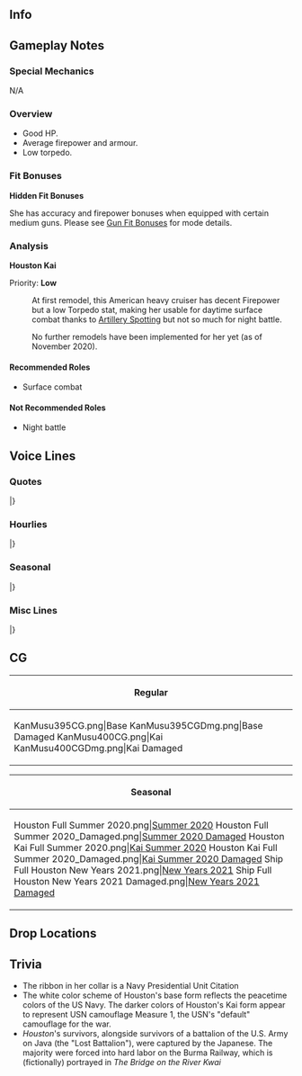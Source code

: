 ==Info==
{{KanmusuInfo|ID=395}}
{{KanmusuInfo|ID=400}}

==Gameplay Notes==
===Special Mechanics===
N/A

===Overview===
* Good HP.
* Average firepower and armour.
* Low torpedo.

===Fit Bonuses===
{{:{{BASEPAGENAME}}/Equipment Bonuses}}
{{clear}}

'''Hidden Fit Bonuses'''

She has accuracy and firepower bonuses when equipped with certain medium guns. Please see [[Gun Fit Bonuses]] for mode details.

===Analysis===
'''Houston Kai'''

Priority: '''Low'''

:At first remodel, this American heavy cruiser has decent Firepower but a low Torpedo stat, making her usable for daytime surface combat thanks to [[Artillery Spotting]] but not so much for night battle.

:No further remodels have been implemented for her yet (as of November 2020).


====Recommended Roles====
* Surface combat

====Not Recommended Roles====
* Night battle

==Voice Lines==
===Quotes===
{{ShipquoteHeader}}
{{ShipquoteKai
|scenario = Introduction
|origin = 私の名前はHouston。太平洋方面の戦力の要石として、アジア艦隊の旗艦も務めたわ。提督、よろしく頼むわね。
|translation = My name is Houston. I served as part of the backbone of our forces in the Pacific, and as flagship of the Asiatic Fleet. Admiral, I'll be in your care.
}}
{{ShipquoteKai
|scenario = Introduction|kai = true
|origin = Northampton級Houstonよ。提督、共に太平洋、アジア方面の海の静けさを守っていきましょう。今は…今はそれができると信じています。
|translation = I'm Houston, of the Northampton-class. Admiral, let us protect the tranquility of the Pacific and the seas of Asia together. This time... this time I believe we can do it.
}}
{{ShipquoteKai
|scenario = Library
|origin = アジア艦隊に配備されたNorthampton級重巡Houstonよ。Perth, De Ruyter、彼女たちと共に、ABDA艦隊として戦ったの。私の記憶は、バタビア沖が最後だけど、その魂と名は、新型軽巡に継承されたわ。
|translation = I'm Houston, the Northampton-class heavy cruiser assigned to the Asiatic Fleet. I fought alongside Perth, De Ruyter, and the other girls as the ABDA Fleet. The last thing I remember was being off Batavia, but my soul and name lived on in a new light cruiser<ref>ABDA sent the mentioned cruisers and two more, HMS ''Exeter'' and HNLMS ''Java'', to protect Java island - all were lost within days, in the Java Sea or Sunda Strait. USS ''Houston'' (CA-30) was succeeded by ''Cleveland''-class USS ''Houston'' (CL-81).</ref>.
}}
{{ShipquoteKai
|scenario = Secretary 1
|origin = 大丈夫、準備に抜かりはないわ。
|translation = Don't worry, we haven't forgotten to prepare anything. 
}}
{{ShipquoteKai
|scenario = Secretary 2
|origin = 多国籍艦隊は、少し大変。しっかり行きましょう。
|translation = Being part of a multinational fleet is somewhat rough<ref>ABDA (American-British-Dutch-Australian) Command was formed in response to the Japanese invasion of Allied territories. The fleets had not trained together and had different priorities. ABDA effectively ceased to exist within three months.</ref>. We must persevere.
}}
{{ShipquoteKai
|scenario = Secretary 3
|origin = 提督、落ち着きがないようです。どうされましたか？ABDA Commandでの作戦会議ですか？違う？え？重巡装備の改修について？それは興味深いですね。私も参加させて下さい。ええ、ぜひ。
|translation = Admiral, you seem uneasy. Has something happened? Was there a strategy meeting at ABDA Command? No? Hm? Something about improvements for heavy cruiser equipment? That is very intriguing. Please let me participate as well. Yes, by all means.
}}
{{ShipquoteKai
|scenario = Idle
|origin = 提督は、忙しそうね。この間に、ABDA Fleet合同作戦会議をやっておきましょうか。Perth, De Ruyte、皆、いいかしら？
|translation = The Admiral seems to be occupied. Let's hold an ABDA Fleet joint strategy meeting in the meanwhile. Perth, De Ruyter, everyone, what do you think?
}}
{{ShipquoteKai
|scenario = Secretary Married
|origin =提督、お疲れでは？ Coffeeを入れましょう。熱いの、待っていてください。パンケーキも焼きましょうか。私のは美味しいのよ。少し待っていて。
|translation = Admiral, are you tired? I'll pour you some coffee. It's hot, please let it cool. Shall I make some pancakes as well? Mine are delicious. Wait just a moment.
}}
{{ShipquoteKai
|scenario = Wedding
|origin = 提督、これは…？私の戦功が？違う？気持ち？提督の？光栄です、提督。謹んで、お受けします。
|translation = Admiral, is this? For my service? No? Feelings? Yours? I'm honored, Admiral. I'll humbly accept it.
}}
{{ShipquoteKai
|scenario = Looking At Scores
|origin = Information? 了解よ。
|translation = Information? Roger that.
}}
{{ShipquoteKai
|scenario = Joining A Fleet
|origin = アジア艦隊、旗艦、Houston, weigh anchor. 出撃します！
|translation = Asiatic Fleet flagship, Houston, weigh anchor. Sortieing!
}}
{{ShipquoteKai
|scenario = Equipment 1
|origin = 気に入ったわ！
|translation = I like it!
}}
{{ShipquoteKai
|scenario = Equipment 1|kai = true
|origin = いいわね、気に入ったわ！
|translation = Good, I like it!
}}
{{ShipquoteKai
|scenario = Equipment 2
|origin = Thank you! いいわね、これ！
|translation = Thank you! This one's good!
}}
{{ShipquoteKai
|scenario = Equipment 3
|origin = 問題は、ありません。
|translation = Not a problem.
}}
{{ShipquoteKai
|scenario = Supply
|origin = これで戦闘準備は完了です。いつでもどうぞ。
|translation = That does it for combat preparations. I'll ready anytime.
}}
{{ShipquoteKai
|scenario = Docking Minor
|origin = 少し服が汚れてしまったわ。待ってて。
|translation = My clothes have gotten somewhat dirty. I'll be a minute.
}}
{{ShipquoteKai
|scenario = Docking Major
|origin = お気に入りの制服が台無しよ。覚えてらっしゃい。
|translation = My favorite uniform's ruined. I'll remember this. 
}}
{{ShipquoteKai
|scenario = Construction
|origin =建造完了よ。Good job!
|translation = Construction complete. Good job!
}}
{{ShipquoteKai
|scenario = Returning From Sortie
|origin = 艦隊、港に戻りました。皆無事よ。
|translation = The fleet has returned to port. Everyone is safe. 
}}
{{ShipquoteKai
|scenario = Starting A Sortie
|origin = ABDA Fleet、このHoustonが預かります。艦隊、前へ、出撃！
|translation = I, Houston, will take charge of the ABDA Fleet. Fleet, forward, sortie!
}}
{{ShipquoteKai
|scenario = Battle Start
|origin = Enemy in sight! 仕方がないわ。皆、いいわね？
|translation = Enemy in sight! We'll have to fight. Everyone ready?
}}
{{ShipquoteKai
|scenario = Attack
|origin = Open fire!
|translation = Open fire!
}}
{{ShipquoteKai
|scenario = Air Battle/Daytime Spotting/Night Battle Attack
|origin = いいわ、かかって来なさい！
|translation = Go ahead, just try me!
}}
{{ShipquoteKai
|scenario = Air Battle/Daytime Spotting/Night Battle Attack|kai = true
|origin = いい子ね、かかってらっしゃい！
|translation = How cute, try me! 
}}
{{ShipquoteKai
|scenario = Night Battle
|origin = 夜戦ね。望むところよ！
|translation = Night battle then? Just what I wanted!
}}
{{ShipquoteKai
|scenario = MVP
|origin =提督、これは？私の戦功が認められて？ありがとうございます。光栄です。お受けします。
|translation = Admiral, what is this? In recognition of my service? Thank you very much. It's an honor. I accept.
}}
{{ShipquoteKai
|scenario = Minor Damage 1
|origin = ひゃぁ！
|translation = Hyaa!
}}
{{ShipquoteKai
|scenario = Minor Damage 2
|origin = Oh my god... やるわね。
|translation = Oh my god... they're good.
}}
{{ShipquoteKai
|scenario = Major Damage
|origin = こんなの、まだよ。私はまだ、戦えるわ！
|translation = This... isn't enough to stop me. I can still fight!
}}
{{ShipquoteKai
|scenario = Sunk
|origin = 嫌だ、水がこんなに！？船の傾斜が…　総員、退艦！急げ！Perth、あなたは逃げて。必ずよ！
|translation = Oh god, so much water! The ship is listing... All hands, abandon ship! Hurry! Perth, you have to escape. Promise me! 
}}
|}
<references/>
{{clear}}

===Hourlies===
{{ShipquoteHeader|type = hourly}}
{{ShipquoteKai|kai = true
|scenario = 00:00
|origin =はっ！提督、本日は私、このHoustonが、秘書艦を務めさせていただきます。
|translation = Sir! Admiral! Today, I, Houston, will be serving as secretary ship.
}}
{{ShipquoteKai|kai = true
|scenario = 01:00
|origin =It's 1 o'clock. 午前一時をご報告いたします。
|translation =It's 1 o'clock. I am reporting that it is 1 AM.
}}
{{ShipquoteKai|kai = true
|scenario = 02:00
|origin =It's 2 o'clock. 午前二時をご報…え？固いですか？
|translation =It's 2 o'clock. I am reporting that... Eh? I'm being too formal? 
}}
{{ShipquoteKai|kai = true
|scenario = 03:00
|origin =It's 3 o'clock. 提督、三時を回りました。静か、ですね？
|translation =It's 3 o'clock. Admiral, it's past three. It sure is quiet.
}}
{{ShipquoteKai|kai = true
|scenario = 04:00
|origin =It's 4 o'clock. 午前4時。提督、もうすぐ夜明けです。
|translation =It's 4 o'clock. 4am. Admiral, it's almost dawn. 
}}
{{ShipquoteKai|kai = true
|scenario = 05:00
|origin =It's 5 o'clock. 提督、見て、朝焼けが綺麗です。皆を起こす準備をしましょうか。
|translation =It's 5 o'clock. Admiral, look, the sunrise is so beautiful. Let's get ready to wake everyone up.
}}
{{ShipquoteKai|kai = true
|scenario = 06:00
|origin =It's 6 o'clock. 朝です。Good morning! 皆さん、さあ、起きて！
|translation =It's 6 o'clock. It's morning. Good Morning! Everyone, it's time to wake up!
}}
{{ShipquoteKai|kai = true
|scenario = 07:00
|origin =It's 7 o'clock. さあ、提督、こちらにHouston特製breakfastをご用意しました。Coffeeでいいですね？
|translation =It's 7 o'clock. Come, Admiral, I've made my special breakfast for you. Is coffee fine with you?
}}
{{ShipquoteKai|kai = true
|scenario = 08:00
|origin =It's 8 o'clock. 提督、coffeeのお代わりはいかがですか？はい！
|translation =It's 8 o'clock. Admiral, would you like another cup of coffee? Here!
}}
{{ShipquoteKai|kai = true
|scenario = 09:00
|origin =It's 9 o'clock. さあ、艦隊を展開させましょう。アジア艦隊、抜錨！
|translation =It's 9 o'clock. Alright, let's deploy the fleet. Asiatic Fleet, weigh anchor!
}}
{{ShipquoteKai|kai = true
|scenario = 10:00
|origin =It's 10 o'clock. あれは…あれは、今は友軍の艦隊ね？答礼用意！
|translation =It's 10 o'clock. That's... that's an allied fleet now, right? Prepare to return hail!
}}
{{ShipquoteKai|kai = true
|scenario = 11:00
|origin =Elevens. 提督、そろそろlunchの準備ですね。今日は私、Houston特製、Java風サンドウィッチをご用意しています。少しだけ、楽しみにしていてください
|translation =Elevens. Admiral, it's about time to start preparing lunch. Today, I'll be making my special Javanese sandwich. Please look forward to it.
}}
{{ShipquoteKai|kai = true
|scenario = 12:00
|origin =It's noon. さあ、Houston特製サンドをどうぞ。Coffeeでいいですね。こちらです。どうぞ！
|translation =It's noon. Here, my special sandwich. Would you like some coffee? Here, enjoy!
}}
{{ShipquoteKai|kai = true
|scenario = 13:00
|origin =It's 1 o'clock. 提督、お口に合ってよかったです。Coffeeのお代わりはいかがですか？
|translation =It's 1 o'clock. Admiral, I'm glad you liked it. Would you like another cup of coffee? 
}}
{{ShipquoteKai|kai = true
|scenario = 14:00
|origin =It's 2 o'clock. 提督、そろそろABDA Fleetとの、艦隊合流時点です。
|translation =It's 2 o'clock. Admiral, it's almost time for the ABDA Fleet to link up.<ref>Just before the Battle of the Java Sea, the ABDA force detected the Japanese at 1357.</ref>.
}}
{{ShipquoteKai|kai = true
|scenario = 15:00
|origin =It's 3. 前方に、Perth、続いてDe Ruyterを確認。提督、友軍です。合流します。
|translation =It's 3. Perth, and De Ruyter confirmed to fore. Admiral, it's an allied fleet. Linking up. 
}}
{{ShipquoteKai|kai = true
|scenario = 16:00
|origin =It's 4. ほぉ！友軍艦隊の後方に、駆逐艦！吹雪クラス！続いて最上クラス二隻！…ゆ、友軍です！
|translation =It's 4. Oh! There's a destroyer astern of the Allied Fleet! It's a Fubuki-class! Followed by two Mogami-class! ...T-they're allies!
}}
{{ShipquoteKai|kai = true
|scenario = 17:00
|origin =It's 5 o'clock. 提督、夕日が水平線に落ちます。静かな、平和な海。いいですね。
|translation =It's 5 o'clock. Admiral, the sun is setting below the horizon. Such a quiet, peaceful sea. It's wonderful.
}}
{{ShipquoteKai|kai = true
|scenario = 18:00
|origin =It's 6 o'clock. 日没しました。
|translation =It's 6 o'clock. The sun has set<ref>By 1800 the sun was setting and the Battle of the Java Sea appeared to be over, but ABDA Admiral Doorman attempted further strikes on the Japanese landing forces that night.</ref>.
}}
{{ShipquoteKai|kai = true
|scenario = 19:00
|origin =It's 7 o'clock. 提督、夕食もお任せください。ステーキヂィナーをご用意します。
|translation =It's 7 o'clock.　Admiral, leave dinner to me too. I'll prepare a steak dinner.
}}
{{ShipquoteKai|kai = true
|scenario = 20:00
|origin =It's 8 o'clock. 提督、焼き加減はいかがですか？私、ステーキは得意料理なんです。
|translation =It's 8 o'clock. Admiral, how would you like your steak? Steak is my specialty. 
}}
{{ShipquoteKai|kai = true
|scenario = 21:00
|origin =It's 9 o'clock. 提督、この後はバーボンになさいますか？ロックですね？了解です。
|translation =It's 9 o'clock. Admiral, would you like some bourbon afterward? On the rocks? Understood. 
}}
{{ShipquoteKai|kai = true
|scenario = 22:00
|origin =It's 10 o'clock. いけない、もうこんな時間？片付けますね。
|translation =It's 10 o'clock. Oh no, it's already this late? I'll clean up.
}}
{{ShipquoteKai|kai = true
|scenario = 23:00
|origin =It's 11 o'clock. 提督、本日もお疲れさまでした。まあ、明日もよろしくお願いします！
|translation =It's 11 o'clock. Admiral, good work today. Well, I'll be counting on you tomorrow as well!
}}
|}
<references/>
{{clear}}

===Seasonal===
{{SeasonalHeaderOld}}
{{SeasonalQuote
|scenario = [[Seasonal/Setsubun_2020|Setsubun 2020]]
|origin = 聞いています。日本の鎮守府名物、セッツブーンですね？我がABDAの鬼は…えぇ？Perth？あなたなの？
|translation =	I've heard about this. It's the speciality of Japanese Naval Bases, "Setsubun", right? The Oni for us in the ABDA is... Eh? Perth? You are?
|audio = Houston_Setsubun_2020_Secretary_1.mp3
|notes = 
}}
{{SeasonalQuote
|scenario = [[Seasonal/Valentine%27s_Day_2020|Valentine's Day 2020]]
|origin = 提督、こちらを、Houston特製少し大人のチョコ。どぞ召し上がってください。どうぞ。
|translation =	Admiral, this is my special adult chocolate. Please enjoy it. Here.
|audio = Houston_Valentines_2020_Secretary_1.mp3
|notes = 
}}
{{SeasonalQuote
|scenario = [[Seasonal/White_Day_2020|White Day 2020]]
|origin = 提督、ありがとうございます。大切にいただくわ。
|translation =	Admiral, thank you very much. I gratefully accept.
|audio = Houston_White_Day_2020_Secretary_1.mp3
|notes = 
}}
{{SeasonalQuote
|scenario = [[Seasonal/Seventh_Anniversary|7th Anniversary 2020]]
|origin = Congratulations! 提督、艦隊七周年、おめでとうございます！
|translation =	Congratulations! Admiral, congratulations on the fleet's 7th Anniversary!
|audio = Houston_7th_Anniversary_Secretary_1.mp3
|notes = 
}}
{{SeasonalQuote
|scenario = [[Seasonal/Rainy_Season_2020|Rainy Season 2020]]
|origin = 	Congratulation！提督、艦隊七周年、おめでとうございます！
|translation =	Congratulations! Admiral, congratulations on the fleet's 7th Anniversary!
|audio = Houston_Rainy_Season_2020_Secretary_1.mp3
|notes = 
}}
{{SeasonalQuote
|scenario = [[Seasonal/Summer_2020|Summer 2020]]
|origin = 提督、この水着は少し問題がありましたか？そうでもない？良かった。私も気に入っています。
|translation =	Admiral, is there anything wrong with my swimsuit? There isn't? Great. I like it too.
|audio = Houston_Summer_2020_Secretary_1.mp3
|notes = 
}}
{{SeasonalQuote
|scenario = [[Seasonal/Christmas_2020|Christmas 2020]]
|origin = 提督、こちらのクリスマス仕様のパンケーキ、私が焼いてみたんです。いかがですか？良かった。
|translation =	Admiral, I made these Christmas pancakes. How are they? Great.
|audio = Houston_Christmas_2020_Secretary_1.mp3
|notes = 
}}
{{SeasonalQuote
|scenario = [[Seasonal/End_of_Year_2020|End of Year 2020]]
|origin = さあ、年末です。ABDA艦隊、集結。日本の鎮守府大掃除を開始します。さあ、やりましょう。 
|translation =	Now, it's the end of the year. ABDA Fleet, assemble. Let's begin Japan's Naval Base Spring Clean. Come on, let's get started. 
|audio = Houston_Year_End_2020_Secretary_1.mp3
|notes = 
}}
{{SeasonalQuote
|scenario = [[Seasonal/Eighth_Anniversary|8th Anniversary]]
|origin = Congratulations. 提督、艦隊はついに八周年。おめでとうございます。
|translation =	Congratulations. Admiral, it's the fleet's 8th Anniversary. Congratulations.
|audio = Houston_8th Anniversary_Secretary_1.mp3
|notes = 
}}
|}<references/>

{{clear}}

===Misc Lines===
{{SeasonalHeaderOld}}
{{SeasonalQuote
|scenario = [[Fall 2019 Event]]
|origin = Houston、了解。増速。Fire!
|translation =	Houston, acknowledging. Increase speed. Fire!
|audio = Ship_Voice_Houston_Kai_Fall_2019_Event_Friend_Fleet_1.mp3
|notes = Friend Fleet 1
}}
{{SeasonalQuote
|scenario = [[Fall 2019 Event]]
|origin = Houston、戦場海域に到達。友軍艦隊、発見。これより、友軍を援護します。突入！
|translation =	Houston has arrived at the operation area. Friendly fleet spotted. We'll now support the friendly forces. Charge!
|audio = Ship_Voice_Houston_Kai_Fall_2019_Event_Friend_Fleet_2.mp3
|notes = Friend Fleet 2
}}
|}<references/>

{{clear}}

==CG==
{| class="mw-collapsible mw-collapsed wikitable" style="width: 100%;"
!Regular
|-
|<gallery>
KanMusu395CG.png|Base
KanMusu395CGDmg.png|Base Damaged
KanMusu400CG.png|Kai
KanMusu400CGDmg.png|Kai Damaged
</gallery>
|}

{| class="mw-collapsible mw-collapsed wikitable" style="width: 100%;"
!Seasonal
|-
|<gallery>
Houston Full Summer 2020.png|[[Seasonal/Summer_2020|Summer 2020]]
Houston Full Summer 2020_Damaged.png|[[Seasonal/Summer_2020|Summer 2020 Damaged]]
Houston Kai Full Summer 2020.png|[[Seasonal/Summer_2020|Kai Summer 2020]]
Houston Kai Full Summer 2020_Damaged.png|[[Seasonal/Summer_2020|Kai Summer 2020 Damaged]]
Ship Full Houston New Years 2021.png|[[Seasonal/New_Year_2021|New Years 2021]]
Ship Full Houston New Years 2021 Damaged.png|[[Seasonal/New_Year_2021|New Years 2021 Damaged]]
</gallery>
|}

==Drop Locations==

==Trivia==
* The ribbon in her collar is a Navy Presidential Unit Citation
* The white color scheme of Houston's base form reflects the peacetime colors of the US Navy. The darker colors of Houston's Kai form appear to represent USN camouflage Measure 1, the USN's "default" camouflage for the war.
* ''Houston'''s survivors, alongside survivors of a battalion of the U.S. Army on Java (the "Lost Battalion"), were captured by the Japanese. The majority were forced into hard labor on the Burma Railway, which is (fictionally) portrayed in ''The Bridge on the River Kwai'' 

{{Shiplist}}